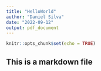 ```yaml
---
title: "HelloWorld"
author: "Daniel Silva"
date: "2022-09-12"
output: pdf_document
---
```


```r
knitr::opts_chunk$set(echo = TRUE)
```

## This is a markdown file
